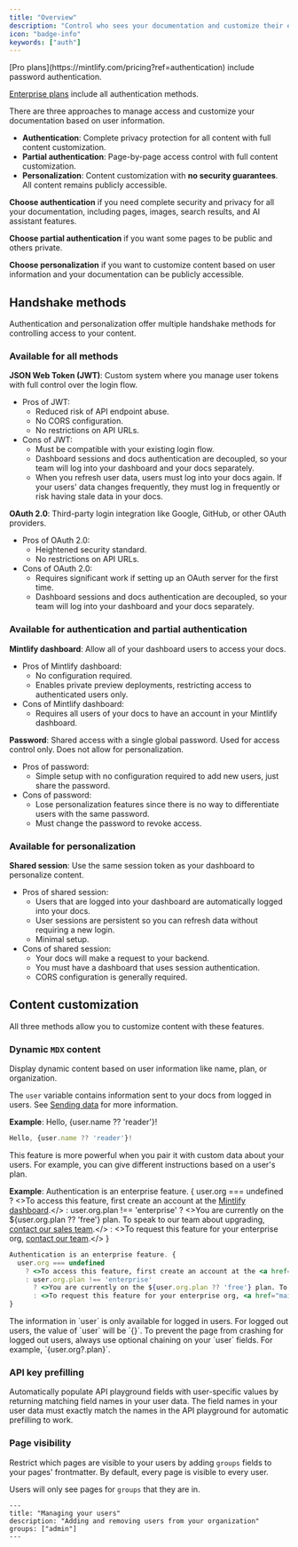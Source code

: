 ```yaml
---
title: "Overview"
description: "Control who sees your documentation and customize their experience"
icon: "badge-info"
keywords: ["auth"]
---
```


<Info>
  [Pro plans](https://mintlify.com/pricing?ref=authentication) include password authentication.

  [Enterprise plans](https://mintlify.com/pricing?ref=authentication) include all authentication methods.
</Info>

There are three approaches to manage access and customize your documentation based on user information.

- **Authentication**: Complete privacy protection for all content with full content customization.
- **Partial authentication**: Page-by-page access control with full content customization.
- **Personalization**: Content customization with **no security guarantees**. All content remains publicly accessible.

**Choose authentication** if you need complete security and privacy for all your documentation, including pages, images, search results, and AI assistant features.

**Choose partial authentication** if you want some pages to be public and others private.

**Choose personalization** if you want to customize content based on user information and your documentation can be publicly accessible.

## Handshake methods

Authentication and personalization offer multiple handshake methods for controlling access to your content.

### Available for all methods

**JSON Web Token (JWT)**: Custom system where you manage user tokens with full control over the login flow.

- Pros of JWT:
  - Reduced risk of API endpoint abuse.
  - No CORS configuration.
  - No restrictions on API URLs.
- Cons of JWT:
  - Must be compatible with your existing login flow.
  - Dashboard sessions and docs authentication are decoupled, so your team will log into your dashboard and your docs separately.
  - When you refresh user data, users must log into your docs again. If your users' data changes frequently, they must log in frequently or risk having stale data in your docs.

**OAuth 2.0**: Third-party login integration like Google, GitHub, or other OAuth providers.

- Pros of OAuth 2.0:
  - Heightened security standard.
  - No restrictions on API URLs.
- Cons of OAuth 2.0:
  - Requires significant work if setting up an OAuth server for the first time.
  - Dashboard sessions and docs authentication are decoupled, so your team will log into your dashboard and your docs separately.

### Available for authentication and partial authentication

**Mintlify dashboard**: Allow all of your dashboard users to access your docs.

- Pros of Mintlify dashboard:
  - No configuration required.
  - Enables private preview deployments, restricting access to authenticated users only.
- Cons of Mintlify dashboard:
  - Requires all users of your docs to have an account in your Mintlify dashboard.

**Password**: Shared access with a single global password. Used for access control only. Does not allow for personalization.

- Pros of password:
  - Simple setup with no configuration required to add new users, just share the password.
- Cons of password:
  - Lose personalization features since there is no way to differentiate users with the same password.
  - Must change the password to revoke access.

### Available for personalization

**Shared session**: Use the same session token as your dashboard to personalize content.

- Pros of shared session:
  - Users that are logged into your dashboard are automatically logged into your docs.
  - User sessions are persistent so you can refresh data without requiring a new login.
  - Minimal setup.
- Cons of shared session:
  - Your docs will make a request to your backend.
  - You must have a dashboard that uses session authentication.
  - CORS configuration is generally required.

## Content customization

All three methods allow you to customize content with these features.

### Dynamic `MDX` content

Display dynamic content based on user information like name, plan, or organization.

The `user` variable contains information sent to your docs from logged in users. See [Sending data](/authentication-personalization/sending-data) for more information.

**Example**: Hello, {user.name ?? 'reader'}!

```jsx
Hello, {user.name ?? 'reader'}!
```

This feature is more powerful when you pair it with custom data about your users. For example, you can give different instructions based on a user's plan.

**Example**: Authentication is an enterprise feature. {
user.org === undefined
? <>To access this feature, first create an account at the <a href="https://dashboard.mintlify.com/login">Mintlify dashboard</a>.</>
: user.org.plan !== 'enterprise'
? <>You are currently on the ${user.org.plan ?? 'free'} plan. To speak to our team about upgrading, <a href="mailto:sales@mintlify.com">contact our sales team</a>.</>
: <>To request this feature for your enterprise org, <a href="mailto:sales@mintlify.com">contact our team</a>.</>
}

```jsx
Authentication is an enterprise feature. {
  user.org === undefined
    ? <>To access this feature, first create an account at the <a href="https://dashboard.mintlify.com/login">Mintlify dashboard</a>.</>
    : user.org.plan !== 'enterprise'
      ? <>You are currently on the ${user.org.plan ?? 'free'} plan. To speak to our team about upgrading, <a href="mailto:sales@mintlify.com">contact our sales team</a>.</>
      : <>To request this feature for your enterprise org, <a href="mailto:sales@mintlify.com">contact our team</a>.</>
}
```

<Note>
  The information in `user` is only available for logged in users. For logged
  out users, the value of `user` will be `{}`. To prevent the page from crashing
  for logged out users, always use optional chaining on your `user` fields. For
  example, `{user.org?.plan}`.
</Note>

### API key prefilling

Automatically populate API playground fields with user-specific values by returning matching field names in your user data. The field names in your user data must exactly match the names in the API playground for automatic prefilling to work.

### Page visibility

Restrict which pages are visible to your users by adding `groups` fields to your pages' frontmatter. By default, every page is visible to every user.

Users will only see pages for `groups` that they are in.

```mdx
---
title: "Managing your users"
description: "Adding and removing users from your organization"
groups: ["admin"]
---
```
